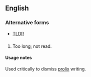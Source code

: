 ==English==

===Alternative forms===
* [[TLDR]]

==={{abbreviation-old|en}}===
{{en-abbr}}

# {{context|initialism}} Too long; not read.

====Usage notes====
Used critically to dismiss [[prolix]] writing.